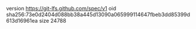 version https://git-lfs.github.com/spec/v1
oid sha256:73e0d2404d088bb38a445d13090a065999114647fbeb3dd85399d613d16961ea
size 24788
